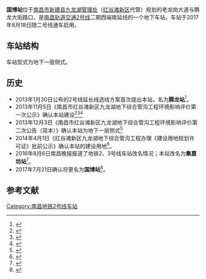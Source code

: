 {{distinguish|国家博物馆站|国展站}}
{{Station Infobox
|Station Name = 国博站
|Engname =International Expo Center Station
|Linecolor1 = #{{南昌地铁识别色|2}}
|Image = 
|Caption = 
|Number = 
|Code = 
|Location = [[南昌市|南昌市]][[新建县|新建县]][[九龙湖管理处|九龙湖管理处]]规划的老龙岗大道与腾龙大街路口
|Coord = {{Coord|28.6115918|N|115.7904141|E|format=dms|display=inline,title|type:railwaystation_region:CN}}
|Colour = 
|Type = 地下车站
|Line = {{南昌地铁线路名|2|block}}
|Open = 
|Interchange = 
|Platformtype=[[侧式站台|侧式站台]]
|Platform = 2个侧式站台
|Exit = 
|Openhours = 
|Time First = 
|Time Last = 
|Map = 
}}

'''国博站'''位于[[南昌市|南昌市]][[新建县|新建县]][[九龙湖管理处|九龙湖管理处]]（[[红谷滩新区|红谷滩新区]]代管）规划的老龙岗大道与腾龙大街路口，是[[南昌轨道交通|南昌轨道交通]][[南昌轨道交通2号线|2号线]]二期西端南延线的一个地下车站。车站于2017年8月18日随二号线通车启用。

== 车站结构 ==
车站型式为地下一层侧式。

== 历史 ==
* 2013年1月30日公布的2号线延长线选线方案首次提出本站，名为'''腾龙站'''<ref>{{Cite web |url=http://www.ncghj.com/qtpqgg/3782.jhtml |title=南昌市城市快速轨道交通线网规划调整（九龙湖段）—2号线延长线选线方案 |accessdate=2014-12-12 |archive-date=2014-02-20 |archive-url=https://web.archive.org/web/20140220191433/http://www.ncghj.com/qtpqgg/3782.jhtml |dead-url=yes }}</ref>。
* 2013年11月5日《南昌市红谷滩新区九龙湖地下综合管沟工程环境影响评价第一次公示》确认本站建设<ref>{{Cite web |url=http://www.ncmtr.com/newsshow.php?id=1602 |title=南昌市红谷滩新区九龙湖地下综合管沟工程环境影响评价第一次公示 |accessdate=2013-11-12 |archive-date=2013-11-12 |archive-url=https://web.archive.org/web/20131112084649/http://www.ncmtr.com/newsshow.php?id=1602 |dead-url=yes }}</ref><ref>{{Cite web |url=http://www.jxcbw.cn/jiangxi/nanchangminsheng/2013/1106/26034.html |title=南昌地铁2号线拟南延7.9公里 |accessdate=2014-12-12 |archive-date=2013-11-12 |archive-url=https://web.archive.org/web/20131112075453/http://www.jxcbw.cn/jiangxi/nanchangminsheng/2013/1106/26034.html |dead-url=yes }}</ref><ref>{{Cite web |url=http://www.ncnews.com.cn/ncxw/jrnc/t20131108_1087874.htm |title=南昌地铁２号线拟南延７．９公里　共设６座车站 |accessdate=2014-12-12 |archive-date=2013-11-12 |archive-url=https://web.archive.org/web/20131112080029/http://www.ncnews.com.cn/ncxw/jrnc/t20131108_1087874.htm |dead-url=yes }}</ref>
* 2013年12月3日《南昌市红谷滩新区九龙湖地下综合管沟工程环境影响评价第二次公告（简本）》确认本站为地下一层侧式<ref>{{Cite web |url=http://www.lsnc.cn/view.asp?id=17973 |title=南昌市红谷滩新区九龙湖地下综合管沟工程环境影响评价第二次公告（简本） |accessdate=2014-12-12 |archive-date=2014-12-13 |archive-url=https://web.archive.org/web/20141213034251/http://www.lsnc.cn/view.asp?id=17973 |dead-url=yes }}</ref>
* 2014年4月1日《红谷滩新区九龙湖地下综合管沟工程办理《建设用地规划许可证》批前公示》确认本站的建设用地<ref>{{Cite web |url=http://www.ncghj.com/qtpqgg/7097.jhtml |title=红谷滩新区九龙湖地下综合管沟工程办理《建设用地规划许可证》批前公示 |accessdate=2014-12-12 |archive-date=2014-10-07 |archive-url=https://web.archive.org/web/20141007082254/http://www.ncghj.com/qtpqgg/7097.jhtml |dead-url=yes }}</ref>。
* 2016年8月6日南昌晚报报道了地铁2、3号线车站改名情况；本站改名为'''集嘉坊站'''<ref>{{Cite web|url=http://www.ncwbw.cn/html/2016-08/06/content_314602.htm|title=地铁2、3号线30个站点有了新名字|accessdate=2016-08-10|author=|date=2016年8月6日|work=南昌晚报|publisher=|deadurl=yes|archiveurl=https://archive.is/20160810124721/http://www.ncwbw.cn/html/2016-08/06/content_314602.htm|archivedate=2016年8月10日}}</ref>。
* 2017年7月21日确认将更名为'''国博站'''<ref>{{Cite web|url=http://nc.jxnews.com.cn/system/2017/07/21/016290846.shtml|title=地铁2号线“集嘉坊站”更名为“国博站”-南昌新闻中心-中国江西网首页|accessdate=2017-08-16|work=nc.jxnews.com.cn|archive-date=2017-08-16|archive-url=https://web.archive.org/web/20170816105109/http://nc.jxnews.com.cn/system/2017/07/21/016290846.shtml|dead-url=no}}</ref>。

== 参考文献 ==
{{Reflist|colwidth=30em}}


{{南昌轨道交通2号线}}
[[Category:南昌地铁2号线车站|Category:南昌地铁2号线车站]]